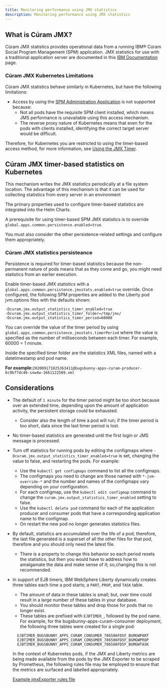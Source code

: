 ```yaml
---
title: Monitoring performance using JMX statistics
description: Monitoring performance using JMX statistics
---
```

## What is Cúram JMX?

Cúram JMX statistics provides operational data from a running IBM® Cúram Social Program Management (SPM) application.
JMX statistics for use with a traditional application server are documented
in this [IBM Documentation](https://www.ibm.com/docs/en/spm/8.0.1?topic=management-configuring-jmx-statistics) page.

### Cúram JMX Kubernetes Limitations

Cúram JMX statistics behave similarly in Kubernetes, but have the following limitations:

* Access by using the [SPM Administration Application](https://www.ibm.com/docs/en/spm/8.0.1?topic=statistics-using-administration-application)
is not supported because:
  * Not all pods have the requisite SPM client installed, which means JMS performance is unavailable using this access mechanism.
  * The reverse proxy nature of Kubernetes means that even for the pods with clients installed, identifying the correct target server would be difficult.

Therefore, for Kubernetes you are restricted to using the timer-based access method, for more information, see [Using the JMX Timer](https://www.ibm.com/docs/en/spm/8.0.1?topic=statistics-using-jmx-timer).

## Cúram JMX timer-based statistics on Kubernetes

This mechanism writes the JMX statistics periodically at a file system location. The advantage of this mechanism is that it can be used for collecting statistics from every server in an environment

The primary properties used to configure timer-based statistics are integrated into the Helm Charts.

A prerequisite for using timer-based SPM JMX statistics is to override `global.apps.common.persistence.enabled=true`.

You must also consider the other persistence-related settings and configure them appropriately.

### Cúram JMX statistics persisteance

Persistence is required for timer-based statistics because the non-permanent nature of pods means that as they come and go, you might need statistics from an earlier execution.

Enable timer-based JMX statistics with a `global.apps.common.persistence.jmxstats.enabled=true` override.
Once configured, the following SPM properties are added to the Liberty pod jvm.options files with the defaults shown:

```shell
-Dcuram.jmx.output_statistics_timer_enabled=true
-Dcuram.jmx.output_statistics_timer_folder=/tmp/jmx/
-Dcuram.jmx.output_statistics_timer_period=60000
```

You can override the value of the timer period by using `global.apps.common.persistence.jmxstats.timerPeriod` where the value is specified as the
number of milliseconds between each timer. For example, 60000 = 1 minute.

Inside the specified timer folder are the statistics XML files, named with a datetimestamp and pod name.

__For example:__`202009171025363411@bugsbunny-apps-curam-producer-6c9bf7dc46-snw4w-1661122509.xml`

## Considerations

* The default of `1 minute` for the timer period might be too short because over an extended time, depending upon the amount of application activity, the persistent storage could be exhausted.
  * Consider also the length of time a pod will run; if the timer period is too short, data since the last timer period is lost.
* No timer-based statistics are generated until the first login or JMS message is processed.
* Turn off statistics for running pods by editing the configmaps where `-Dcuram.jmx.output_statistics_timer_enabled=true` is set, changing the value to false, and restarting the pods.
For example:
  * Use the `kubectl get configmaps` command to list all the configmaps.
  * The configmaps you need to change are those named with `*-jvm-override-*` and the number and names of the configmaps vary depending on your configuration.
  * For each configmap, use the `kubectl edit configmap` command to change the `curam.jmx.output_statistics_timer_enabled` setting to false.
  * Use the `kubectl delete pod` command for each of the application producer and consumer pods that have a corresponding application name to the configmap.
  * On restart the new pod no longer generates statistics files.
* By default, statistics are accumulated over the life of a pod; therefore, the last file generated is a superset of all the other files for that pod, therefore and you should only need the latest file.
  * There is a property to change this behavior so each period resets the statistics, but then you would have to address how to amalgamate the data and make sense of it; so,changing this is not recommended.
* In support of EJB timers, IBM WebSphere Liberty dynamically creates three tables each time a pod starts; a `PART`, `PROP`, and `TASK` table.
  * The amount of data in these tables is small; but, over time could result in a large number of these tables in your database.
  * You should monitor these tables and drop those for pods that no longer exist.
  * These tables are prefixed with `EJBTIMER_`, followed by the pod name. For example, for the bugsbunny-apps-curam-consumer deployment, the following three tables were created for a single pod:

  ```
    EJBTIMER_BUGSBUNNY_APPS_CURAM_CONSUMER_786586FD5F_BGMGWPART
    EJBTIMER_BUGSBUNNY_APPS_CURAM_CONSUMER_786586FD5F_BGMGWPROP
    EJBTIMER_BUGSBUNNY_APPS_CURAM_CONSUMER_786586FD5F_BGMGWTASK
  ```

  In the context of Kubernetes pods, if the JMX and Liberty metrics are being made available from the pods by the JMX Exporter to be scraped by Prometheus,
  the following rules file may be employed to ensure that the metrics are surfaced and labelled appropriately.

  [Example jmxExporter rules file](/resources/example_jmx_rules.yml)
